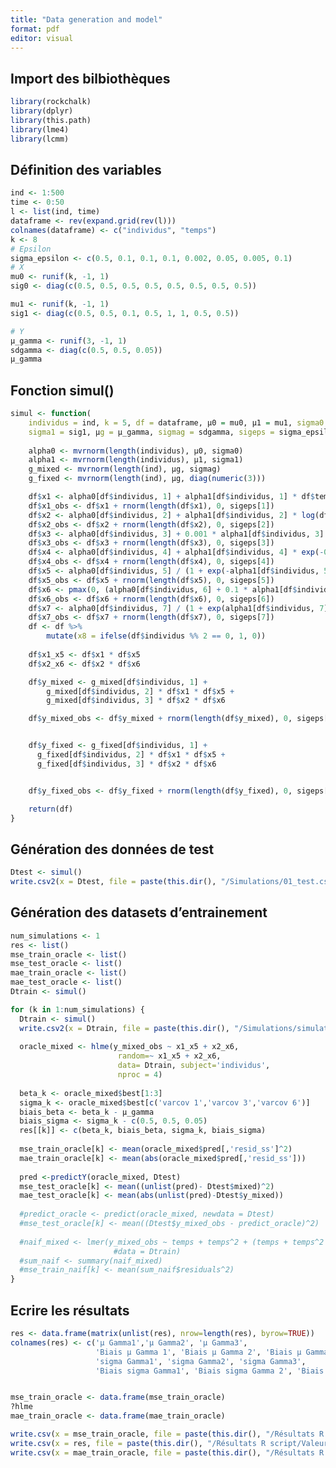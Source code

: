```yaml
---
title: "Data generation and model"
format: pdf
editor: visual
---
```


## Import des bilbiothèques

```r
library(rockchalk)
library(dplyr)
library(this.path)
library(lme4)
library(lcmm)
```

## Définition des variables

```r
ind <- 1:500
time <- 0:50
l <- list(ind, time)
dataframe <- rev(expand.grid(rev(l)))
colnames(dataframe) <- c("individus", "temps")
k <- 8
# Epsilon
sigma_epsilon <- c(0.5, 0.1, 0.1, 0.1, 0.002, 0.05, 0.005, 0.1)
# X
mu0 <- runif(k, -1, 1)
sig0 <- diag(c(0.5, 0.5, 0.5, 0.5, 0.5, 0.5, 0.5, 0.5))

mu1 <- runif(k, -1, 1)
sig1 <- diag(c(0.5, 0.5, 0.1, 0.5, 1, 1, 0.5, 0.5))

# Y
µ_gamma <- runif(3, -1, 1)
sdgamma <- diag(c(0.5, 0.5, 0.05))
µ_gamma
```

## Fonction simul()

```r
simul <- function(
    individus = ind, k = 5, df = dataframe, µ0 = mu0, µ1 = mu1, sigma0 = sig0,
    sigma1 = sig1, µg = µ_gamma, sigmag = sdgamma, sigeps = sigma_epsilon) {
  
    alpha0 <- mvrnorm(length(individus), µ0, sigma0)
    alpha1 <- mvrnorm(length(individus), µ1, sigma1)
    g_mixed <- mvrnorm(length(ind), µg, sigmag)
    g_fixed <- mvrnorm(length(ind), µg, diag(numeric(3)))

    df$x1 <- alpha0[df$individus, 1] + alpha1[df$individus, 1] * df$temps
    df$x1_obs <- df$x1 + rnorm(length(df$x1), 0, sigeps[1])
    df$x2 <- alpha0[df$individus, 2] + alpha1[df$individus, 2] * log(df$temps + 1)
    df$x2_obs <- df$x2 + rnorm(length(df$x2), 0, sigeps[2])
    df$x3 <- alpha0[df$individus, 3] + 0.001 * alpha1[df$individus, 3] * (df$temps^2)
    df$x3_obs <- df$x3 + rnorm(length(df$x3), 0, sigeps[3])
    df$x4 <- alpha0[df$individus, 4] + alpha1[df$individus, 4] * exp(-0.1 * df$temps)
    df$x4_obs <- df$x4 + rnorm(length(df$x4), 0, sigeps[4])
    df$x5 <- alpha0[df$individus, 5] / (1 + exp(-alpha1[df$individus, 5] * df$temps))
    df$x5_obs <- df$x5 + rnorm(length(df$x5), 0, sigeps[5])
    df$x6 <- pmax(0, (alpha0[df$individus, 6] + 0.1 * alpha1[df$individus, 6] * df$temps)^2)
    df$x6_obs <- df$x6 + rnorm(length(df$x6), 0, sigeps[6])
    df$x7 <- alpha0[df$individus, 7] / (1 + exp(alpha1[df$individus, 7] * df$temps))
    df$x7_obs <- df$x7 + rnorm(length(df$x7), 0, sigeps[7])
    df <- df %>%
        mutate(x8 = ifelse(df$individus %% 2 == 0, 1, 0))
    
    df$x1_x5 <- df$x1 * df$x5
    df$x2_x6 <- df$x2 * df$x6

    df$y_mixed <- g_mixed[df$individus, 1] +
        g_mixed[df$individus, 2] * df$x1 * df$x5 +
        g_mixed[df$individus, 3] * df$x2 * df$x6

    df$y_mixed_obs <- df$y_mixed + rnorm(length(df$y_mixed), 0, sigeps[8])


    df$y_fixed <- g_fixed[df$individus, 1] + 
      g_fixed[df$individus, 2] * df$x1 * df$x5 + 
      g_fixed[df$individus, 3] * df$x2 * df$x6


    df$y_fixed_obs <- df$y_fixed + rnorm(length(df$y_fixed), 0, sigeps[8])

    return(df)
}
```

## Génération des données de test

```r
Dtest <- simul()
write.csv2(x = Dtest, file = paste(this.dir(), "/Simulations/01_test.csv", sep=""), row.names = FALSE)
```

## Génération des datasets d'entrainement

```r
num_simulations <- 1
res <- list()
mse_train_oracle <- list()
mse_test_oracle <- list()
mae_train_oracle <- list()
mae_test_oracle <- list()
Dtrain <- simul()
```

```r
for (k in 1:num_simulations) {
  Dtrain <- simul()
  write.csv2(x = Dtrain, file = paste(this.dir(), "/Simulations/simulation", as.character(k) ,".csv", sep = ""), row.names = FALSE)
  
  oracle_mixed <- hlme(y_mixed_obs ~ x1_x5 + x2_x6,
                        random=~ x1_x5 + x2_x6,
                        data= Dtrain, subject='individus',
                        nproc = 4)
  
  beta_k <- oracle_mixed$best[1:3]
  sigma_k <- oracle_mixed$best[c('varcov 1','varcov 3','varcov 6')]
  biais_beta <- beta_k - µ_gamma
  biais_sigma <- sigma_k - c(0.5, 0.5, 0.05)
  res[[k]] <- c(beta_k, biais_beta, sigma_k, biais_sigma)
  
  mse_train_oracle[k] <- mean(oracle_mixed$pred[,'resid_ss']^2)
  mae_train_oracle[k] <- mean(abs(oracle_mixed$pred[,'resid_ss']))
  
  pred <-predictY(oracle_mixed, Dtest)
  mse_test_oracle[k] <- mean((unlist(pred)- Dtest$mixed)^2)
  mae_test_oracle[k] <- mean(abs(unlist(pred)-Dtest$y_mixed))
  
  #predict_oracle <- predict(oracle_mixed, newdata = Dtest)
  #mse_test_oracle[k] <- mean((Dtest$y_mixed_obs - predict_oracle)^2)
  
  #naif_mixed <- lmer(y_mixed_obs ~ temps + temps^2 + (temps + temps^2|individus),
                       #data = Dtrain)
  #sum_naif <- summary(naif_mixed)
  #mse_train_naif[k] <- mean(sum_naif$residuals^2)
}
```
## Ecrire les résultats



```r

res <- data.frame(matrix(unlist(res), nrow=length(res), byrow=TRUE))
colnames(res) <- c('µ Gamma1','µ Gamma2', 'µ Gamma3',
                   'Biais µ Gamma 1', 'Biais µ Gamma 2', 'Biais µ Gamma3',
                   'sigma Gamma1', 'sigma Gamma2', 'sigma Gamma3',
                   'Biais sigma Gamma1', 'Biais sigma Gamma 2', 'Biais sigma Gamma3')


mse_train_oracle <- data.frame(mse_train_oracle)
?hlme
mae_train_oracle <- data.frame(mae_train_oracle)
```

```r
write.csv(x = mse_train_oracle, file = paste(this.dir(), "/Résultats R script/MSE train.csv", sep = ""))
write.csv(x = res, file = paste(this.dir(), "/Résultats R script/Valeurs et Biais.csv", sep = ""))
write.csv(x = mae_train_oracle, file = paste(this.dir(), "/Résultats R script/MAE train.csv", sep = ""))

```
```r

```


